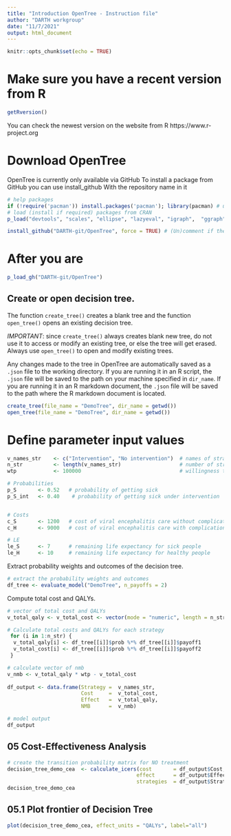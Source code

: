 ```yaml
---
title: "Introduction OpenTree - Instruction file"
author: "DARTH workgroup"
date: "11/7/2021"
output: html_document
---
```


```r
knitr::opts_chunk$set(echo = TRUE)
```

# Make sure you have a recent version from R
```r
getRversion()
```

You can check the newest version on the website from R
https://www.r-project.org

# Download OpenTree
OpenTree is currently only available via GitHub
To install a package from GitHub you can use install_github
With the repository name in it
```r
# help packages
if (!require('pacman')) install.packages('pacman'); library(pacman) # use this package to conveniently install other packages
# load (install if required) packages from CRAN
p_load("devtools", "scales", "ellipse", "lazyeval", "igraph",  "ggraph", "reshape2", "knitr", "stringr", "jsonlite", "rstudioapi", "tidyverse", "dampack")                                               

install_github("DARTH-git/OpenTree", force = TRUE) # (Un)comment if there is a newer version
```

# After you are 
```r
p_load_gh("DARTH-git/OpenTree")
```

## Create or open decision tree. 

The function `create_tree()` creates a blank tree and the function `open_tree()` opens an existing decision tree. 

*IMPORTANT*: since `create_tree()` always creates blank new tree, do not use it to access or modify an existing tree, or else the tree will get erased. Always use `open_tree()` to open and modify existing trees.

Any changes made to the tree in OpenTree are automatically saved as a `.json` file to the working directory. If you are running it in an R script, the `.json` file will be saved to the path on your machine specified in `dir_name`. If you are running it in an R markdown document, the `.json` file will be saved to the path where the R markdown document is located. 

```r
create_tree(file_name = "DemoTree", dir_name = getwd())
open_tree(file_name = "DemoTree", dir_name = getwd())
```



# Define parameter input values

```r
v_names_str    <- c("Intervention", "No intervention")  # names of strategies
n_str          <- length(v_names_str)                   # number of strategies
wtp            <- 100000                                # willingness to pay threshold

# Probabilities
p_S       <- 0.52   # probability of getting sick
p_S_int   <- 0.40    # probability of getting sick under intervention


# Costs
c_S       <- 1200   # cost of viral encephalitis care without complications
c_H       <- 9000   # cost of viral encephalitis care with complications

# LE
le_S      <- 7      # remaining life expectancy for sick people
le_H      <- 10     # remaining life expectancy for healthy people

```



Extract probability weights and outcomes of the decision tree.

```r
# extract the probability weights and outcomes  
df_tree <- evaluate_model("DemoTree", n_payoffs = 2)
```





Compute total cost and QALYs.

```r
# vector of total cost and QALYs
v_total_qaly <- v_total_cost <- vector(mode = "numeric", length = n_str)

# Calculate total costs and QALYs for each strategy 
 for (i in 1:n_str) {
  v_total_qaly[i] <- df_tree[[i]]$prob %*% df_tree[[i]]$payoff1
  v_total_cost[i] <- df_tree[[i]]$prob %*% df_tree[[i]]$payoff2
 }

# calculate vector of nmb
v_nmb <- v_total_qaly * wtp - v_total_cost 
          
df_output <- data.frame(Strategy =  v_names_str,
                        Cost     =  v_total_cost,
                        Effect   =  v_total_qaly,
                        NMB      =  v_nmb)

# model output
df_output
```

## 05 Cost-Effectiveness Analysis

```r
# create the transition probability matrix for NO treatment
decision_tree_demo_cea  <- calculate_icers(cost       = df_output$Cost,
                                          effect      = df_output$Effect,
                                          strategies  = df_output$Strategy)
decision_tree_demo_cea
```

## 05.1 Plot frontier of Decision Tree

```r
plot(decision_tree_demo_cea, effect_units = "QALYs", label="all")
```

